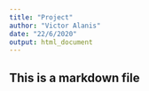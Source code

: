 ```yaml
---
title: "Project"
author: "Victor Alanis"
date: "22/6/2020"
output: html_document
---
```


## This is a markdown file
